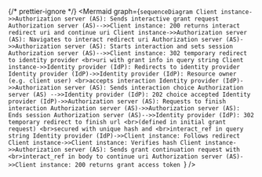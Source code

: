 
<MermaidWrapper client:load>

{/* prettier-ignore */}
<Mermaid
  graph={`sequenceDiagram
    Client instance->>Authorization server (AS): Sends interactive grant request
    Authorization server (AS)-->>Client instance: 200 returns interact redirect uri and continue uri
    Client instance->>Authorization server (AS): Navigates to interact redirect uri
    Authorization server (AS)->>Authorization server (AS): Starts interaction and sets session
    Authorization server (AS)-->>Client instance: 302 temporary redirect to identity provider <br>uri with grant info in query string
    Client instance->>Identity provider (IdP): Redirects to identity provider
    Identity provider (IdP)->>Identity provider (IdP): Resource owner (e.g. client user) <br>accepts interaction
    Identity provider (IdP)->>Authorization server (AS): Sends interaction choice
    Authorization server (AS) -->>Identity provider (IdP): 202 choice accepted
    Identity provider (IdP)->>Authorization server (AS): Requests to finish interaction
    Authorization server (AS)->>Authorization server (AS): Ends session
    Authorization server (AS)-->>Identity provider (IdP): 302 temporary redirect to finish url <br>(defined in initial grant request) <br>secured with unique hash and <br>interact_ref in query string
    Identity provider (IdP)->>Client instance: Follows redirect
    Client instance->>Client instance: Verifies hash
    Client instance->>Authorization server (AS): Sends grant continuation request with <br>interact_ref in body to continue uri
    Authorization server (AS)->>Client instance: 200 returns grant access token
`}
/>

</MermaidWrapper>
